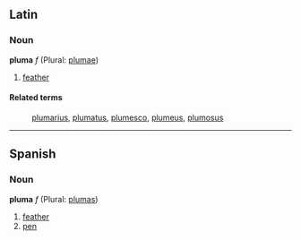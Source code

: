 ==Latin==
===Noun===
'''pluma''' ''f'' (Plural: [[plumae]])

#[[feather]]

====Related terms====
:[[plumarius]], [[plumatus]], [[plumesco]], [[plumeus]], [[plumosus]]

----

==Spanish==
===Noun===
'''pluma''' ''f'' (Plural: [[plumas]])

#[[feather]]
#[[pen]]